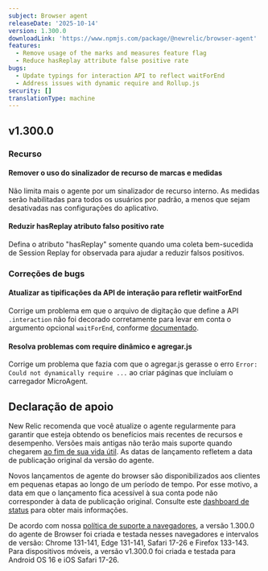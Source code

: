 ```yaml
---
subject: Browser agent
releaseDate: '2025-10-14'
version: 1.300.0
downloadLink: 'https://www.npmjs.com/package/@newrelic/browser-agent'
features:
  - Remove usage of the marks and measures feature flag
  - Reduce hasReplay attribute false positive rate
bugs:
  - Update typings for interaction API to reflect waitForEnd
  - Address issues with dynamic require and Rollup.js
security: []
translationType: machine
---
```


## v1.300.0

### Recurso

#### Remover o uso do sinalizador de recurso de marcas e medidas

Não limita mais o agente por um sinalizador de recurso interno. As medidas serão habilitadas para todos os usuários por padrão, a menos que sejam desativadas nas configurações do aplicativo.

#### Reduzir hasReplay atributo falso positivo rate

Defina o atributo &quot;hasReplay&quot; somente quando uma coleta bem-sucedida de Session Replay for observada para ajudar a reduzir falsos positivos.

### Correções de bugs

#### Atualizar as tipificações da API de interação para refletir waitForEnd

Corrige um problema em que o arquivo de digitação que define a API `.interaction` não foi decorado corretamente para levar em conta o argumento opcional `waitForEnd`, conforme [documentado](https://docs.newrelic.com/docs/browser/new-relic-browser/browser-apis/interaction/#parameters).

#### Resolva problemas com require dinâmico e agregar.js

Corrige um problema que fazia com que o agregar.js gerasse o erro `Error: Could not dynamically require ...` ao criar páginas que incluíam o carregador MicroAgent.

## Declaração de apoio

New Relic recomenda que você atualize o agente regularmente para garantir que esteja obtendo os benefícios mais recentes de recursos e desempenho. Versões mais antigas não terão mais suporte quando chegarem [ao fim de sua vida útil](https://docs.newrelic.com/docs/browser/browser-monitoring/getting-started/browser-agent-eol-policy/). As datas de lançamento refletem a data de publicação original da versão do agente.

Novos lançamentos de agente do browser são disponibilizados aos clientes em pequenas etapas ao longo de um período de tempo. Por esse motivo, a data em que o lançamento fica acessível à sua conta pode não corresponder à data de publicação original. Consulte este [dashboard de status](https://newrelic.github.io/newrelic-browser-agent-release/) para obter mais informações.

De acordo com nossa [política de suporte a navegadores](https://docs.newrelic.com/docs/browser/new-relic-browser/getting-started/compatibility-requirements-browser-monitoring/#browser-types), a versão 1.300.0 do agente de Browser foi criada e testada nesses navegadores e intervalos de versão: Chrome 131-141, Edge 131-141, Safari 17-26 e Firefox 133-143. Para dispositivos móveis, a versão v1.300.0 foi criada e testada para Android OS 16 e iOS Safari 17-26.